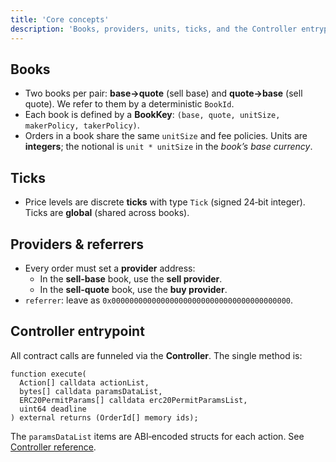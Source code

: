 ```yaml
---
title: 'Core concepts'
description: 'Books, providers, units, ticks, and the Controller entrypoint.'
---
```


## Books

- Two books per pair: **base→quote** (sell base) and **quote→base** (sell quote). We refer to them by a deterministic `BookId`.
- Each book is defined by a **BookKey**: `(base, quote, unitSize, makerPolicy, takerPolicy)`.
- Orders in a book share the same `unitSize` and fee policies. Units are **integers**; the notional is `unit * unitSize` in the _book’s base currency_.

## Ticks

- Price levels are discrete **ticks** with type `Tick` (signed 24‑bit integer). Ticks are **global** (shared across books).

## Providers & referrers

- Every order must set a **provider** address:
  - In the **sell‑base** book, use the **sell provider**.
  - In the **sell‑quote** book, use the **buy provider**.
- `referrer`: leave as `0x0000000000000000000000000000000000000000`.

## Controller entrypoint

All contract calls are funneled via the **Controller**. The single method is:

```solidity
function execute(
  Action[] calldata actionList,
  bytes[] calldata paramsDataList,
  ERC20PermitParams[] calldata erc20PermitParamsList,
  uint64 deadline
) external returns (OrderId[] memory ids);
```

The `paramsDataList` items are ABI‑encoded structs for each action. See [Controller reference](/mms-api/reference/controller).
